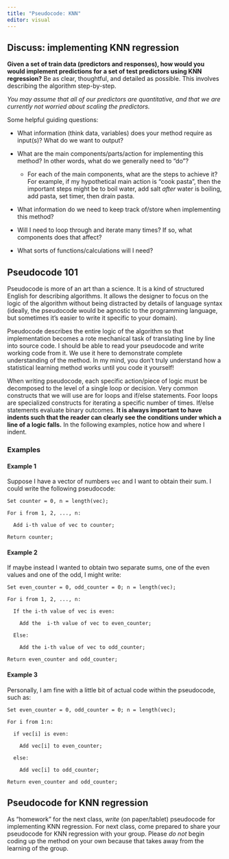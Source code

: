 ```yaml
---
title: "Pseudocode: KNN"
editor: visual
---
```


## Discuss: implementing KNN regression

**Given a set of train data (predictors and responses), how would you would implement predictions for a set of test predictors using KNN regression?** Be as clear, thoughtful, and detailed as possible. This involves describing the algorithm step-by-step.

*You may assume that all of our predictors are quantitative, and that we are currently not worried about scaling the predictors.*

Some helpful guiding questions:

-   What information (think data, variables) does your method require as input(s)? What do we want to output?

-   What are the main components/parts/action for implementing this method? In other words, what do we generally need to "do"?

    -   For each of the main components, what are the steps to achieve it? For example, if my hypothetical main action is "cook pasta", then the important steps might be to boil water, add salt *after* water is boiling, add pasta, set timer, then drain pasta.

-   What information do we need to keep track of/store when implementing this method?

-   Will I need to loop through and iterate many times? If so, what components does that affect?

-   What sorts of functions/calculations will I need?

## Pseudocode 101

Pseudocode is more of an art than a science. It is a kind of structured English for describing algorithms. It allows the designer to focus on the logic of the algorithm without being distracted by details of language syntax (ideally, the pseudocode would be agnostic to the programming language, but sometimes it's easier to write it specific to your domain).

Pseudocode describes the entire logic of the algorithm so that implementation becomes a rote mechanical task of translating line by line into source code. I should be able to read your pseudocode and write working code from it. We use it here to demonstrate complete understanding of the method. In my mind, you don't truly understand how a statistical learning method works until you code it yourself!

When writing pseudocode, each specific action/piece of logic must be decomposed to the level of a single loop or decision. Very common constructs that we will use are for loops and if/else statements. Foor loops are specialized constructs for iterating a specific number of times. If/else statements evaluate binary outcomes. **It is always important to have indents such that the reader can clearly see the conditions under which a line of a logic falls.** In the following examples, notice how and where I indent.

### Examples

#### Example 1

Suppose I have a vector of numbers `vec` and I want to obtain their sum. I could write the following pseudocode:

    Set counter = 0, n = length(vec);

    For i from 1, 2, ..., n:
      
      Add i-th value of vec to counter;

    Return counter;

#### Example 2

If maybe instead I wanted to obtain two separate sums, one of the even values and one of the odd, I might write:

    Set even_counter = 0, odd_counter = 0; n = length(vec);

    For i from 1, 2, ..., n:

      If the i-th value of vec is even:
        
        Add the  i-th value of vec to even_counter;
      
      Else:
      
        Add the i-th value of vec to odd_counter;

    Return even_counter and odd_counter;

#### Example 3

Personally, I am fine with a little bit of actual code within the pseudocode, such as:

    Set even_counter = 0, odd_counter = 0; n = length(vec);

    For i from 1:n:

      if vec[i] is even:
        
        Add vec[i] to even_counter;
      
      else:
      
        Add vec[i] to odd_counter;

    Return even_counter and odd_counter;

## Pseudocode for KNN regression

As "homework" for the next class, *write* (on paper/tablet) pseudocode for implementing KNN regression. For next class, come prepared to share your pseudocode for KNN regression with your group. Please *do not* begin coding up the method on your own because that takes away from the learning of the group.
